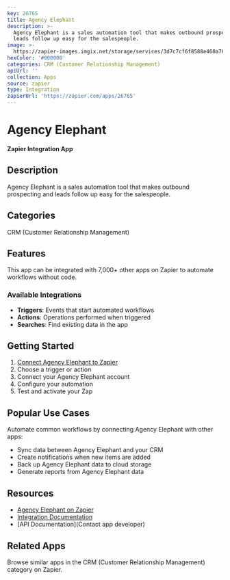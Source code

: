 ```yaml
---
key: 26765
title: Agency Elephant
description: >-
  Agency Elephant is a sales automation tool that makes outbound prospecting and
  leads follow up easy for the salespeople.
image: >-
  https://zapier-images.imgix.net/storage/services/3d7c7cf6f8588e460a769f27fab7877f.png?auto=format%2Ccompress&ixlib=python-3.0.0&q=50
hexColor: '#000000'
categories: CRM (Customer Relationship Management)
apiUrl: ''
collection: Apps
source: zapier
type: Integration
zapierUrl: 'https://zapier.com/apps/26765'
---
```

# Agency Elephant

**Zapier Integration App**

## Description

Agency Elephant is a sales automation tool that makes outbound prospecting and leads follow up easy for the salespeople.

## Categories

CRM (Customer Relationship Management)

## Features

This app can be integrated with 7,000+ other apps on Zapier to automate workflows without code.

### Available Integrations

- **Triggers**: Events that start automated workflows
- **Actions**: Operations performed when triggered
- **Searches**: Find existing data in the app

## Getting Started

1. [Connect Agency Elephant to Zapier](https://zapier.com/apps/26765)
2. Choose a trigger or action
3. Connect your Agency Elephant account
4. Configure your automation
5. Test and activate your Zap

## Popular Use Cases

Automate common workflows by connecting Agency Elephant with other apps:

- Sync data between Agency Elephant and your CRM
- Create notifications when new items are added
- Back up Agency Elephant data to cloud storage
- Generate reports from Agency Elephant data

## Resources

- [Agency Elephant on Zapier](https://zapier.com/apps/26765)
- [Integration Documentation](https://zapier.com/apps/26765/integrations)
- [API Documentation](Contact app developer)

## Related Apps

Browse similar apps in the CRM (Customer Relationship Management) category on Zapier.
